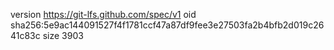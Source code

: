version https://git-lfs.github.com/spec/v1
oid sha256:5e9ac144091527f4f1781ccf47a87df9fee3e27503fa2b4bfb2d019c2641c83c
size 3903

